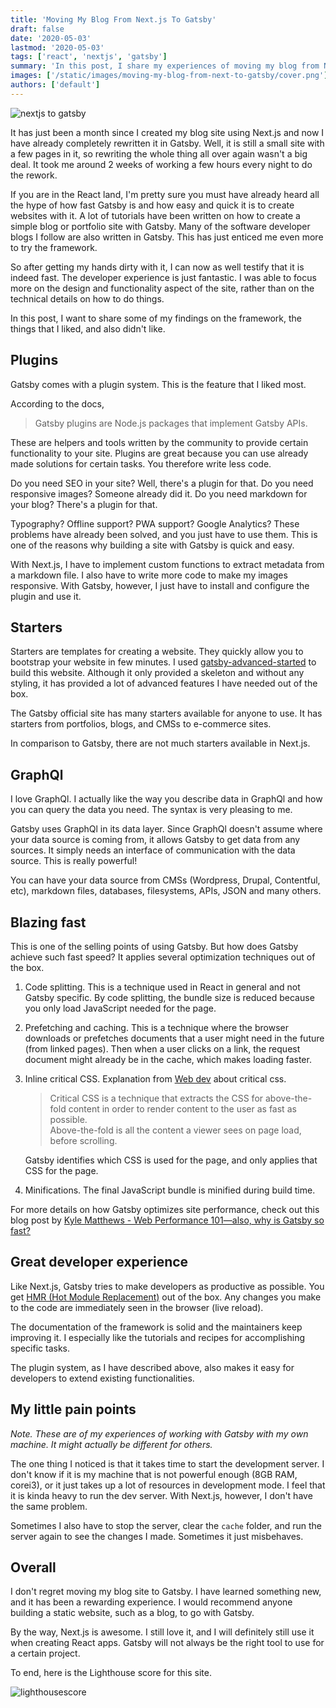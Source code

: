 ```yaml
---
title: 'Moving My Blog From Next.js To Gatsby'
draft: false
date: '2020-05-03'
lastmod: '2020-05-03'
tags: ['react', 'nextjs', 'gatsby']
summary: 'In this post, I share my experiences of moving my blog from Next.js to Gatsby.'
images: ['/static/images/moving-my-blog-from-next-to-gatsby/cover.png']
authors: ['default']
---
```


![nextjs to gatsby](/static/images/moving-my-blog-from-next-to-gatsby/cover.png)

It has just been a month since I created my blog site using Next.js and now I have already completely rewritten it in Gatsby. Well, it is still a small site with a few pages in it, so rewriting the whole thing all over again wasn't a big deal. It took me around 2 weeks of working a few hours every night to do the rework.

If you are in the React land, I'm pretty sure you must have already heard all the hype of how fast Gatsby is and how easy and quick it is to create websites with it. A lot of tutorials have been written on how to create a simple blog or portfolio site with Gatsby. Many of the software developer blogs I follow are also written in Gatsby. This has just enticed me even more to try the framework.

So after getting my hands dirty with it, I can now as well testify that it is indeed fast. The developer experience is just fantastic. I was able to focus more on the design and functionality aspect of the site, rather than on the technical details on how to do things.

In this post, I want to share some of my findings on the framework, the things that I liked, and also didn't like.

## Plugins

Gatsby comes with a plugin system. This is the feature that I liked most.

According to the docs,

> Gatsby plugins are Node.js packages that implement Gatsby APIs.

These are helpers and tools written by the community to provide certain functionality to your site. Plugins are great because you can use already made solutions for certain tasks. You therefore write less code.

Do you need SEO in your site? Well, there's a plugin for that. Do you need responsive images? Someone already did it. Do you need markdown for your blog? There's a plugin for that.

Typography? Offline support? PWA support? Google Analytics? These problems have already been solved, and you just have to use them. This is one of the reasons why building a site with Gatsby is quick and easy.

With Next.js, I have to implement custom functions to extract metadata from a markdown file. I also have to write more code to make my images responsive. With Gatsby, however, I just have to install and configure the plugin and use it.

## Starters

Starters are templates for creating a website. They quickly allow you to bootstrap your website in few minutes. I used [gatsby-advanced-started](https://www.gatsbyjs.org/starters/Vagr9K/gatsby-advanced-starter/) to build this website. Although it only provided a skeleton and without any styling, it has provided a lot of advanced features I have needed out of the box.

The Gatsby official site has many starters available for anyone to use. It has starters from portfolios, blogs, and CMSs to e-commerce sites.

In comparison to Gatsby, there are not much starters available in Next.js.

## GraphQl

I love GraphQl. I actually like the way you describe data in GraphQl and how you can query the data you need. The syntax is very pleasing to me.

Gatsby uses GraphQl in its data layer. Since GraphQl doesn't assume where your data source is coming from, it allows Gatsby to get data from any sources. It simply needs an interface of communication with the data source. This is really powerful!

You can have your data source from CMSs (Wordpress, Drupal, Contentful, etc), markdown files, databases, filesystems, APIs, JSON and many others.

## Blazing fast

This is one of the selling points of using Gatsby. But how does Gatsby achieve such fast speed?
It applies several optimization techniques out of the box.

1.  Code splitting. This is a technique used in React in general and not Gatsby specific. By code splitting, the bundle size is reduced because you only load JavaScript needed for the page.
2.  Prefetching and caching. This is a technique where the browser downloads or prefetches documents that a user might need in the future (from linked pages). Then when a user clicks on a link, the request document might already be in the cache, which makes loading faster.
3.  Inline critical CSS. Explanation from [Web dev](https://web.dev/extract-critical-css/) about critical css.

    > Critical CSS is a technique that extracts the CSS for above-the-fold content in order to render content to the user as fast as possible.<br/>
    > Above-the-fold is all the content a viewer sees on page load, before scrolling.

    Gatsby identifies which CSS is used for the page, and only applies that CSS for the page.

4.  Minifications. The final JavaScript bundle is minified during build time.

For more details on how Gatsby optimizes site performance, check out this blog post by [Kyle Matthews - Web Performance 101—also, why is Gatsby so fast?](https://www.gatsbyjs.org/blog/2017-09-13-why-is-gatsby-so-fast/)

## Great developer experience

Like Next.js, Gatsby tries to make developers as productive as possible. You get [HMR (Hot Module Replacement)](https://webpack.js.org/concepts/hot-module-replacement/) out of the box. Any changes you make to the code are immediately seen in the browser (live reload).

The documentation of the framework is solid and the maintainers keep improving it. I especially like the tutorials and recipes for accomplishing specific tasks.

The plugin system, as I have described above, also makes it easy for developers to extend existing functionalities.

## My little pain points

_Note. These are of my experiences of working with Gatsby with my own machine. It might actually be different for others._

The one thing I noticed is that it takes time to start the development server. I don't know if it is my machine that is not powerful enough (8GB RAM, corei3), or it just takes up a lot of resources in development mode. I feel that it is kinda heavy to run the dev server. With Next.js, however, I don't have the same problem.

Sometimes I also have to stop the server, clear the `cache` folder, and run the server again to see the changes I made. Sometimes it just misbehaves.

## Overall

I don't regret moving my blog site to Gatsby. I have learned something new, and it has been a rewarding experience. I would recommend anyone building a static website, such as a blog, to go with Gatsby.

By the way, Next.js is awesome. I still love it, and I will definitely still use it when creating React apps. Gatsby will not always be the right tool to use for a certain project.

To end, here is the Lighthouse score for this site.

![lighthousescore](/static/images/moving-my-blog-from-next-to-gatsby/lighthouse-report.png)
